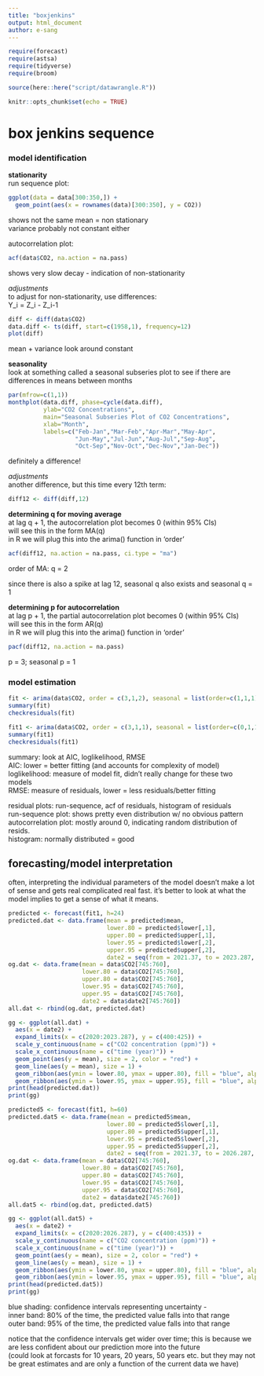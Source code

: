 ---
title: "boxjenkins"
output: html_document
author: e-sang
---

```{r setup, include=FALSE}
require(forecast)
require(astsa)
require(tidyverse)
require(broom)

source(here::here("script/datawrangle.R"))

knitr::opts_chunk$set(echo = TRUE)
```

# box jenkins sequence

### model identification
**stationarity**  
run sequence plot:
```{r run sequence}
ggplot(data = data[300:350,]) +
  geom_point(aes(x = rownames(data)[300:350], y = CO2))
```  

shows not the same mean = non stationary  
variance probably not constant either  

autocorrelation plot:  
```{r acf}
acf(data$CO2, na.action = na.pass)
```  

shows very slow decay - indication of non-stationarity  

*adjustments*  
to adjust for non-stationarity, use differences:  
Y_i = Z_i - Z_i-1  
```{r diff}
diff <- diff(data$CO2)
data.diff <- ts(diff, start=c(1958,1), frequency=12)
plot(diff)
```  

mean + variance look around constant  

**seasonality**  
look at something called a seasonal subseries plot to see if there are differences in means between months  
```{r seasonal subseries}
par(mfrow=c(1,1))
monthplot(data.diff, phase=cycle(data.diff), 
          ylab="CO2 Concentrations",
          main="Seasonal Subseries Plot of CO2 Concentrations",
          xlab="Month",
          labels=c("Feb-Jan","Mar-Feb","Apr-Mar","May-Apr",
                   "Jun-May","Jul-Jun","Aug-Jul","Sep-Aug",
                   "Oct-Sep","Nov-Oct","Dec-Nov","Jan-Dec"))
```  

definitely a difference!  

*adjustments*  
another difference, but this time every 12th term:  
```{r diff seasonal}
diff12 <- diff(diff,12)
```  

**determining q for moving average**  
at lag q + 1, the autocorrelation plot becomes 0 (within 95% CIs)  
will see this in the form MA(q)  
in R we will plug this into the arima() function in 'order'  
```{r MA(q)}
acf(diff12, na.action = na.pass, ci.type = "ma")
```  

order of MA: q = 2  

since there is also a spike at lag 12, seasonal q also exists and seasonal q = 1  

**determining p for autocorrelation**  
at lag p + 1, the partial autocorrelation plot becomes 0 (within 95% CIs)  
will see this in the form AR(q)  
in R we will plug this into the arima() function in 'order'  
```{r AR(p)}
pacf(diff12, na.action = na.pass)
```  

p = 3; seasonal p = 1  

### model estimation  

```{r model est 1}
fit <- arima(data$CO2, order = c(3,1,2), seasonal = list(order=c(1,1,1),period=12))
summary(fit)
checkresiduals(fit)
```  

```{r model est 2}
fit1 <- arima(data$CO2, order = c(3,1,1), seasonal = list(order=c(0,1,1),period=12))
summary(fit1)
checkresiduals(fit1)
```  

summary: look at AIC, loglikelihood, RMSE  
AIC: lower = better fitting (and accounts for complexity of model)  
loglikelihood: measure of model fit, didn't really change for these two models  
RMSE: measure of residuals, lower = less residuals/better fitting  

residual plots: run-sequence, acf of residuals, histogram of residuals  
run-sequence plot: shows pretty even distribution w/ no obvious pattern  
autocorrelation plot: mostly around 0, indicating random distribution of resids.  
histogram: normally distributed = good  

## forecasting/model interpretation

often, interpreting the individual parameters of the model doesn't make a lot of sense and gets real complicated real fast. it's better to look at what the model implies to get a sense of what it means.

```{r 2 years}
predicted <- forecast(fit1, h=24)
predicted.dat <- data.frame(mean = predicted$mean,
                            lower.80 = predicted$lower[,1],
                            upper.80 = predicted$upper[,1],
                            lower.95 = predicted$lower[,2],
                            upper.95 = predicted$upper[,2],
                            date2 = seq(from = 2021.37, to = 2023.287, by = (1/12)))
og.dat <- data.frame(mean = data$CO2[745:760],
                     lower.80 = data$CO2[745:760],
                     upper.80 = data$CO2[745:760],
                     lower.95 = data$CO2[745:760],
                     upper.95 = data$CO2[745:760],
                     date2 = data$date2[745:760])
all.dat <- rbind(og.dat, predicted.dat)

gg <- ggplot(all.dat) + 
  aes(x = date2) +
  expand_limits(x = c(2020:2023.287), y = c(400:425)) +
  scale_y_continuous(name = c("CO2 concentration (ppm)")) +
  scale_x_continuous(name = c("time (year)")) +
  geom_point(aes(y = mean), size = 2, color = "red") +
  geom_line(aes(y = mean), size = 1) +
  geom_ribbon(aes(ymin = lower.80, ymax = upper.80), fill = "blue", alpha = 0.3) +
  geom_ribbon(aes(ymin = lower.95, ymax = upper.95), fill = "blue", alpha = 0.3)
print(head(predicted.dat))
print(gg)
```


```{r 5 years}
predicted5 <- forecast(fit1, h=60)
predicted.dat5 <- data.frame(mean = predicted5$mean,
                            lower.80 = predicted5$lower[,1],
                            upper.80 = predicted5$upper[,1],
                            lower.95 = predicted5$lower[,2],
                            upper.95 = predicted5$upper[,2],
                            date2 = seq(from = 2021.37, to = 2026.287, by = (1/12)))
og.dat <- data.frame(mean = data$CO2[745:760],
                     lower.80 = data$CO2[745:760],
                     upper.80 = data$CO2[745:760],
                     lower.95 = data$CO2[745:760],
                     upper.95 = data$CO2[745:760],
                     date2 = data$date2[745:760])
all.dat5 <- rbind(og.dat, predicted.dat5)

gg <- ggplot(all.dat5) + 
  aes(x = date2) +
  expand_limits(x = c(2020:2026.287), y = c(400:435)) +
  scale_y_continuous(name = c("CO2 concentration (ppm)")) +
  scale_x_continuous(name = c("time (year)")) +
  geom_point(aes(y = mean), size = 2, color = "red") +
  geom_line(aes(y = mean), size = 1) +
  geom_ribbon(aes(ymin = lower.80, ymax = upper.80), fill = "blue", alpha = 0.3) +
  geom_ribbon(aes(ymin = lower.95, ymax = upper.95), fill = "blue", alpha = 0.3)
print(head(predicted.dat5))
print(gg)
```  
  
blue shading: confidence intervals representing   uncertainty -  
inner band: 80% of the time, the predicted value falls into that range  
outer band: 95% of the time, the predicted value falls into that range  

notice that the confidence intervals get wider over time; this is because we are less confident about our prediction more into the future  
(could look at forcasts for 10 years, 20 years, 50 years etc. but they may not be great estimates and are only a function of the current data we have)